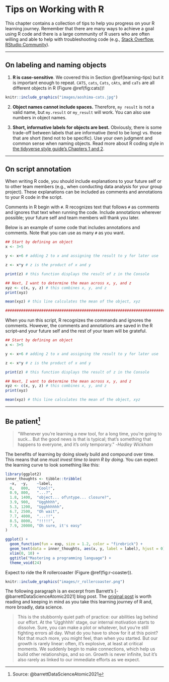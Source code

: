 # Tips on Working with R {#tips}

This chapter contains a collection of tips to help you progress on your R learning journey. Remember that there are many ways to achieve a goal using R code and there is a large community of R users who are often willing and able to help with troubleshooting code (e.g., [Stack Overflow](https://stackoverflow.com/questions/tagged/r), [RStudio Community](https://community.rstudio.com/)).

---

## On labeling and naming objects

1. **R is case-sensitive**. We covered this in Section \@ref(learning-tips) but it is important enough to repeat. `CATS`, `cats`, `Cats`, `cAts`, and `caTs` are all different objects in R (Figure \@ref(fig:cats))!

```r
knitr::include_graphics("images/aoshima-cats.jpg")
```

2. **Object names cannot include spaces.** Therefore, `my result` is not a valid name, but `my.result` or `my_result` will work. You can also use numbers in object names.

3. **Short, informative labels for objects are best.** Obviously, there is some trade-off between labels that are informative (tend to be long) vs. those that are short (tend not to be specific). Use your own judgment and common sense when naming objects. Read more about R coding style in [the tidyverse style guide's Chapters 1 and 2](https://style.tidyverse.org/).

---

## On script annotation

When writing R code, you should include explanations to your future self or to other team members (e.g., when conducting data analysis for your group project). These explanations can be included as comments and annotations to your R code in the script.

Comments in R begin with `#`. R recognizes text that follows `#` as comments and ignores that text when running the code. Include annotations wherever possible; your future self and team members will thank you later.

Below is an example of some code that includes annotations and comments. Note that you can use as many `#` as you want.

```r
## Start by defining an object
x <- 3+5

y <- x+6 # adding 2 to x and assigning the result to y for later use

z <- x*y # z is the product of x and y

print(z) # this function displays the result of z in the Console

## Next, I want to determine the mean across x, y, and z
xyz <- c(x, y, z) # this combines x, y, and z
print(xyz)

mean(xyz) # this line calculates the mean of the object, xyz

###############################################################################
```

When you run this script, R recognizes the commands and ignores the comments. However, the comments and annotations are saved in the R script--and your future self and the rest of your team will be grateful.


```r
## Start by defining an object
x <- 3+5

y <- x+6 # adding 2 to x and assigning the result to y for later use

z <- x*y # z is the product of x and y

print(z) # this function displays the result of z in the Console

## Next, I want to determine the mean across x, y, and z
xyz <- c(x, y, z) # this combines x, y, and z
print(xyz)

mean(xyz) # this line calculates the mean of the object, xyz
```

---

## Be patient^[Source: @barrettDataScienceAtomic2021]

> “Whenever you’re learning a new tool, for a long time, you’re going to suck… But the good news is that is typical; that’s something that happens to everyone, and it’s only temporary.” -*Hadley Wickham*

The benefits of learning by doing slowly build and compound over time. This means that one *must invest time to learn R by doing*. You can expect the learning curve to look something like this:

```r
library(ggplot2)
inner_thoughts <- tibble::tribble(
  ~x,  ~y,    ~label,
  0,   800,   "Cool!",
  0.9, 800,   "...?",
  1.8, 1400,  "object... of\ntype... closure?",
  3.9, 900,   "Ugghhhh",
  5.3, 1200,  "Ugghhhhhh",
  6.7, 2500,  "Oh wait",
  7.7, 4000,  "...!!",
  8.5, 8000,  "!!!!!",
  7.9, 20000, "Oh sure, it's easy"
)

ggplot() + 
  geom_function(fun = exp, size = 1.2, color = "firebrick") + 
  geom_text(data = inner_thoughts, aes(x, y, label = label), hjust = 0) +
  xlim(0, 10) + 
  ggtitle("Mastering a programming language") + 
  theme_void(24)
```

Expect to ride the R rollercoaster (Figure \@ref(fig:r-coaster)).

```r
knitr::include_graphics("images/r_rollercoaster.png")
```

The following paragraph is an excerpt from Barrett's [-@barrettDataScienceAtomic2021] blog post. The [original post](https://malco.io/2021/01/04/data-science-as-an-atomic-habit/) is worth reading and keeping in mind as you take this learning journey of R and, more broadly, data science.

> This is the stubbornly quiet path of practice: our abilities lag behind our effort. At the 'Ugghhhh' stage, our internal motivation starts to dissolve. Sure, you can make a plot or whatever, but you're still fighting errors all day. What do you have to show for it at this point? Not that much more, you might feel, than when you started. But our growth is rarely linear: often, it’s explosive, at least at critical moments. We suddenly begin to make connections, which help us build other relationships, and so on. Growth is never infinite, but it’s also rarely as linked to our immediate efforts as we expect.